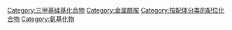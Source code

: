 {{Cat main|{{le|二(三甲基硅基)氨基化物|Metal bis(trimethylsilyl)amides}}}}

[[Category:三甲基硅基化合物|Category:三甲基硅基化合物]]
[[Category:金属酰胺|Category:金属酰胺]]
[[Category:按配体分类的配位化合物|Category:按配体分类的配位化合物]]
[[Category:氨基化物|Category:氨基化物]]